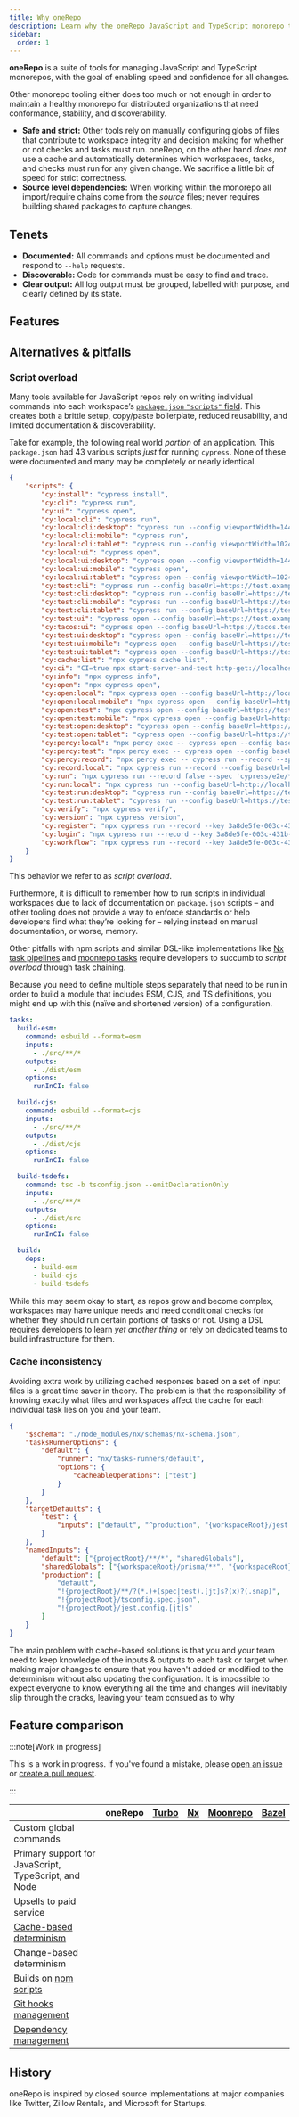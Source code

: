 ```yaml
---
title: Why oneRepo
description: Learn why the oneRepo JavaScript and TypeScript monorepo toolchain is right for you.
sidebar:
  order: 1
---
```



**oneRepo** is a suite of tools for managing JavaScript and TypeScript monorepos, with the goal of enabling speed and confidence for all changes.

Other monorepo tooling either does too much or not enough in order to maintain a healthy monorepo for distributed organizations that need conformance, stability, and discoverability.

- **Safe and strict:** Other tools rely on manually configuring globs of files that contribute to workspace integrity and decision making for whether or not checks and tasks must run. oneRepo, on the other hand _does not_ use a cache and automatically determines which workspaces, tasks, and checks must run for any given change. We sacrifice a little bit of speed for strict correctness.
- **Source level dependencies:** When working within the monorepo all import/require chains come from the _source_ files; never requires building shared packages to capture changes.

## Tenets

- **Documented:** All commands and options must be documented and respond to `--help` requests.
- **Discoverable:** Code for commands must be easy to find and trace.
- **Clear output:** All log output must be grouped, labelled with purpose, and clearly defined by its state.

## Features

<LinkCard
	title="Custom commands"
	description="Embed custom workflows into the oneRepo CLI for your repository to speed up common workflows and avoid knowledge gaps."
	href="/docs/commands/"
/>

<CardGrid>
	<LinkCard title="Task runner" href="/core/tasks/" />
	<LinkCard title="Generators" href="/core/generate/" />
	<LinkCard title="Code owners" href="/core/codeowners/" />
	<LinkCard title="Validation" href="/core/graph/#validating-configurations" />
	<LinkCard title="Plugins" href="/plugins/" />
</CardGrid>

## Alternatives & pitfalls

### Script overload

Many tools available for JavaScript repos rely on writing individual commands into each workspace’s [`package.json` `"scripts"` field](https://docs.npmjs.com/cli/v9/using-npm/scripts). This creates both a brittle setup, copy/paste boilerplate, reduced reusability, and limited documentation & discoverability.

Take for example, the following real world _portion_ of an application. This `package.json` had 43 various scripts _just_ for running `cypress`. None of these were documented and many may be completely or nearly identical.

```json collapse={6-42} title="package.json"
{
	"scripts": {
		"cy:install": "cypress install",
		"cy:cli": "cypress run",
		"cy:ui": "cypress open",
		"cy:local:cli": "cypress run",
		"cy:local:cli:desktop": "cypress run --config viewportWidth=1440,viewportHeight=900",
		"cy:local:cli:mobile": "cypress run",
		"cy:local:cli:tablet": "cypress run --config viewportWidth=1024,viewportHeight=768",
		"cy:local:ui": "cypress open",
		"cy:local:ui:desktop": "cypress open --config viewportWidth=1440,viewportHeight=900",
		"cy:local:ui:mobile": "cypress open",
		"cy:local:ui:tablet": "cypress open --config viewportWidth=1024,viewportHeight=768",
		"cy:test:cli": "cypress run --config baseUrl=https://test.example.com/",
		"cy:test:cli:desktop": "cypress run --config baseUrl=https://test.example.com,viewportWidth=1440,viewportHeight=900",
		"cy:test:cli:mobile": "cypress run --config baseUrl=https://test.example.com/",
		"cy:test:cli:tablet": "cypress run --config baseUrl=https://test.example.com,viewportWidth=1024,viewportHeight=768",
		"cy:test:ui": "cypress open --config baseUrl=https://test.example.com/",
		"cy:tacos:ui": "cypress open --config baseUrl=https://tacos.test.example.com/",
		"cy:test:ui:desktop": "cypress open --config baseUrl=https://test.example.com,viewportWidth=1440,viewportHeight=900",
		"cy:test:ui:mobile": "cypress open --config baseUrl=https://test.example.com/",
		"cy:test:ui:tablet": "cypress open --config baseUrl=https://test.example.com,viewportWidth=1024,viewportHeight=768",
		"cy:cache:list": "npx cypress cache list",
		"cy:ci": "CI=true npx start-server-and-test http-get://localhost:3000 cy:percy:record",
		"cy:info": "npx cypress info",
		"cy:open": "npx cypress open",
		"cy:open:local": "npx cypress open --config baseUrl=http://localhost:3001/",
		"cy:open:local:mobile": "npx cypress open --config baseUrl=http://localhost:3001/,viewportWidth=375,viewportHeight=667",
		"cy:open:test": "npx cypress open --config baseUrl=https://test.example.com/",
		"cy:open:test:mobile": "npx cypress open --config baseUrl=https://test.example.com/,viewportWidth=375,viewportHeight=667",
		"cy:test:open:desktop": "cypress open --config baseUrl=https://test.example.com,viewportWidth=1440,viewportHeight=900",
		"cy:test:open:tablet": "cypress open --config baseUrl=https://test.example.com,viewportWidth=1024,viewportHeight=768",
		"cy:percy:local": "npx percy exec -- cypress open --config baseUrl=http://localhost:3000/",
		"cy:percy:test": "npx percy exec -- cypress open --config baseUrl=https://test.example.com/",
		"cy:percy:record": "npx percy exec -- cypress run --record --spec 'cypress/e2e/**.spec.js'",
		"cy:record:local": "npx cypress run --record --config baseUrl=http://localhost:3000/ --spec 'cypress/e2e/**.spec.js'",
		"cy:run": "npx cypress run --record false --spec 'cypress/e2e/**.spec.js'",
		"cy:run:local": "npx cypress run --config baseUrl=http://localhost:3001/ --record false --spec 'cypress/e2e/**.spec.js'",
		"cy:test:run:desktop": "cypress run --config baseUrl=https://test.example.com,viewportWidth=1440,viewportHeight=900",
		"cy:test:run:tablet": "cypress run --config baseUrl=https://test.example.com,viewportWidth=1024,viewportHeight=768",
		"cy:verify": "npx cypress verify",
		"cy:version": "npx cypress version",
		"cy:register": "npx cypress run --record --key 3a8de5fe-003c-431b-9685-385178dd5069 --group registration --spec cypress/e2e/registration.spec.js",
		"cy:login": "npx cypress run --record --key 3a8de5fe-003c-431b-9685-385178dd5069 --group submit-app --spec cypress/e2e/login.spec.js",
		"cy:workflow": "npx cypress run --record --key 3a8de5fe-003c-431b-9685-385178dd5069"
	}
}
```

This behavior we refer to as _script overload_.

Furthermore, it is difficult to remember how to run scripts in individual workspaces due to lack of documentation on `package.json` scripts – and other tooling does not provide a way to enforce standards or help developers find what they’re looking for – relying instead on manual documentation, or worse, memory.

Other pitfalls with npm scripts and similar DSL-like implementations like [Nx task pipelines](https://nx.dev/recipes/running-tasks/defining-task-pipeline) and [moonrepo tasks](https://moonrepo.dev/docs/create-task) require developers to succumb to _script overload_ through task chaining.

Because you need to define multiple steps separately that need to be run in order to build a module that includes ESM, CJS, and TS definitions, you might end up with this (naïve and shortened version) of a configuration.

```yaml title="moon.yml"  collapse={4-9,13-18,22-27}
tasks:
  build-esm:
    command: esbuild --format=esm
    inputs:
      - ./src/**/*
    outputs:
      - ./dist/esm
    options:
      runInCI: false

  build-cjs:
    command: esbuild --format=cjs
    inputs:
      - ./src/**/*
    outputs:
      - ./dist/cjs
    options:
      runInCI: false

  build-tsdefs:
    command: tsc -b tsconfig.json --emitDeclarationOnly
    inputs:
      - ./src/**/*
    outputs:
      - ./dist/src
    options:
      runInCI: false

  build:
    deps:
      - build-esm
      - build-cjs
      - build-tsdefs
```

While this may seem okay to start, as repos grow and become complex, workspaces may have unique needs and need conditional checks for whether they should run certain portions of tasks or not. Using a DSL requires developers to learn _yet another thing_ or rely on dedicated teams to build infrastructure for them.

### Cache inconsistency

Avoiding extra work by utilizing cached responses based on a set of input files is a great time saver in theory. The problem is that the responsibility of knowing exactly what files and workspaces affect the cache for each individual task lies on you and your team.

```json title="nx.json" collapse={2-11}
{
	"$schema": "./node_modules/nx/schemas/nx-schema.json",
	"tasksRunnerOptions": {
		"default": {
			"runner": "nx/tasks-runners/default",
			"options": {
				"cacheableOperations": ["test"]
			}
		}
	},
	"targetDefaults": {
		"test": {
			"inputs": ["default", "^production", "{workspaceRoot}/jest.config.js"]
		}
	},
	"namedInputs": {
		"default": ["{projectRoot}/**/*", "sharedGlobals"],
		"sharedGlobals": ["{workspaceRoot}/prisma/**", "{workspaceRoot}/babel.config.json"],
		"production": [
			"default",
			"!{projectRoot}/**/?(*.)+(spec|test).[jt]s?(x)?(.snap)",
			"!{projectRoot}/tsconfig.spec.json",
			"!{projectRoot}/jest.config.[jt]s"
		]
	}
}
```

The main problem with cache-based solutions is that you and your team need to keep knowledge of the inputs & outputs to each task or target when making major changes to ensure that you haven't added or modified to the determinism without also updating the configuration. It is impossible to expect everyone to know everything all the time and changes will inevitably slip through the cracks, leaving your team consued as to why

## Feature comparison

:::note[Work in progress]

This is a work in progress. If you've found a mistake, please [open an issue](https://github.com/paularmstrong/onerepo/issues/new?assignees=&labels=bug,triage&projects=&template=bug-report.yaml) or [create a pull request](https://github.com/paularmstrong/onerepo/edit/main/src/content/docs/guides/why-onerepo.mdx).

:::

|                                                      | oneRepo         | [Turbo](https://turbo.build/repo) | [Nx](https://nx.dev) | [Moonrepo](https://moonrepo.dev) | [Bazel](https://bazel.build) |
| ---------------------------------------------------- | --------------- | --------------------------------- | -------------------- | -------------------------------- | ---------------------------- |
| Custom global commands                               | <Supported />   | <Unsupported />                   | <Unsupported />      | <Supported />                    | <Unsupported />              |
| Primary support for JavaScript, TypeScript, and Node | <Supported />   | <Supported />                     | <Supported />        | <Supported />                    | <Unsupported />              |
| Upsells to paid service                              | <Unsupported /> | <Supported />                     | <Supported />        | <Supported />                    | <Supported />                |
| [Cache-based determinism](#cache-inconsistency)      | <Unsupported /> | <Supported />                     | <Supported />        | <Supported />                    | <Supported />                |
| Change-based determinism                             | <Supported />   | <Unsupported />                   | <Unsupported />      | <Unsupported />                  | <Supported />                |
| Builds on [npm scripts](#script-overload)            | <Unsupported /> | <Supported />                     | <Supported />        | <Unsupported />                  | <Unsupported />              |
| [Git hooks management](/core/hooks/)                 | <Supported />   | <Unsupported />                   | <Unsupported />      | <Supported />                    | <Unsupported />              |
| [Dependency management](/core/dependencies/)         | <Supported />   | <Unsupported />                   | <Unsupported />      | <Unsupported />                  | <Unsupported />              |

## History

oneRepo is inspired by closed source implementations at major companies like Twitter, Zillow Rentals, and Microsoft for Startups.
